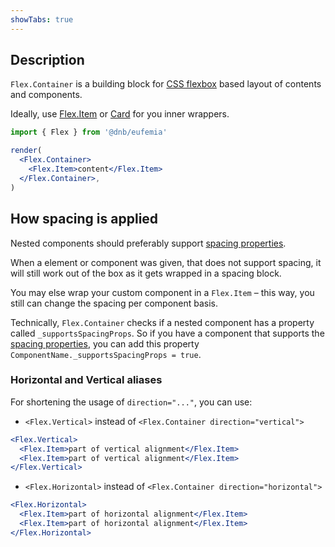```yaml
---
showTabs: true
---
```


## Description

`Flex.Container` is a building block for [CSS flexbox](https://developer.mozilla.org/en-US/docs/Web/CSS/CSS_flexible_box_layout) based layout of contents and components.

Ideally, use [Flex.Item](/uilib/layout/flex/item) or [Card](/uilib/components/card) for you inner wrappers.

```jsx
import { Flex } from '@dnb/eufemia'

render(
  <Flex.Container>
    <Flex.Item>content</Flex.Item>
  </Flex.Container>,
)
```

## How spacing is applied

Nested components should preferably support [spacing properties](/uilib/layout/space/).

When a element or component was given, that does not support spacing, it will still work out of the box as it gets wrapped in a spacing block.

You may else wrap your custom component in a `Flex.Item` – this way, you still can change the spacing per component basis.

Technically, `Flex.Container` checks if a nested component has a property called `_supportsSpacingProps`. So if you have a component that supports the [spacing properties](/uilib/layout/space/), you can add this property `ComponentName._supportsSpacingProps = true`.

### Horizontal and Vertical aliases

For shortening the usage of `direction="..."`, you can use:

- `<Flex.Vertical>` instead of `<Flex.Container direction="vertical">`

```jsx
<Flex.Vertical>
  <Flex.Item>part of vertical alignment</Flex.Item>
  <Flex.Item>part of vertical alignment</Flex.Item>
</Flex.Vertical>
```

- `<Flex.Horizontal>` instead of `<Flex.Container direction="horizontal">`

```jsx
<Flex.Horizontal>
  <Flex.Item>part of horizontal alignment</Flex.Item>
  <Flex.Item>part of horizontal alignment</Flex.Item>
</Flex.Horizontal>
```
